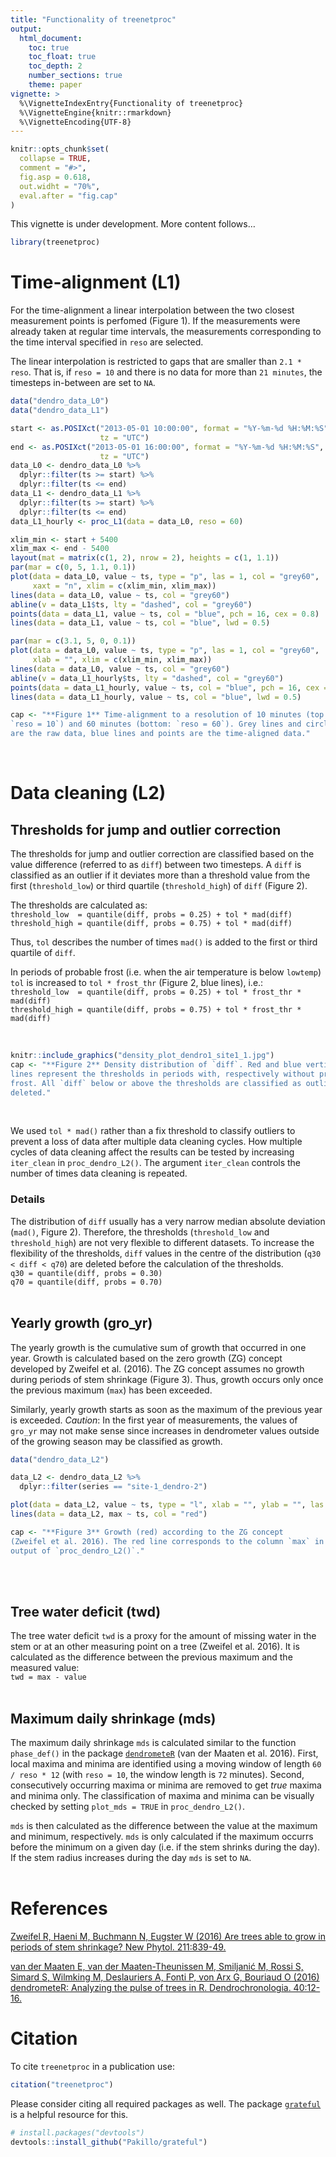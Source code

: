 ```yaml
---
title: "Functionality of treenetproc"
output: 
  html_document:
    toc: true
    toc_float: true
    toc_depth: 2
    number_sections: true
    theme: paper
vignette: >
  %\VignetteIndexEntry{Functionality of treenetproc}
  %\VignetteEngine{knitr::rmarkdown}
  %\VignetteEncoding{UTF-8}
---
```


```r
knitr::opts_chunk$set(
  collapse = TRUE,
  comment = "#>",
  fig.asp = 0.618,
  out.widht = "70%",
  eval.after = "fig.cap"
)
```

This vignette is under development. More content follows...
<br>

```r
library(treenetproc)
```


# Time-alignment (L1)
For the time-alignment a linear interpolation between the two closest
measurement points is perfomed (Figure 1). If the measurements were already
taken at regular time intervals, the measurements corresponding to the time 
interval specified in `reso` are selected.

The linear interpolation is restricted to gaps that are smaller than 
`2.1 * reso`. That is, if `reso = 10` and there is no data for more than
`21 minutes`, the timesteps in-between are set to `NA`.


```r
data("dendro_data_L0")
data("dendro_data_L1")

start <- as.POSIXct("2013-05-01 10:00:00", format = "%Y-%m-%d %H:%M:%S", 
                    tz = "UTC")
end <- as.POSIXct("2013-05-01 16:00:00", format = "%Y-%m-%d %H:%M:%S", 
                    tz = "UTC")
data_L0 <- dendro_data_L0 %>% 
  dplyr::filter(ts >= start) %>% 
  dplyr::filter(ts <= end)
data_L1 <- dendro_data_L1 %>% 
  dplyr::filter(ts >= start) %>% 
  dplyr::filter(ts <= end)
data_L1_hourly <- proc_L1(data = data_L0, reso = 60)

xlim_min <- start + 5400
xlim_max <- end - 5400
layout(mat = matrix(c(1, 2), nrow = 2), heights = c(1, 1.1))
par(mar = c(0, 5, 1.1, 0.1))
plot(data = data_L0, value ~ ts, type = "p", las = 1, col = "grey60", 
     xaxt = "n", xlim = c(xlim_min, xlim_max))
lines(data = data_L0, value ~ ts, col = "grey60")
abline(v = data_L1$ts, lty = "dashed", col = "grey60")
points(data = data_L1, value ~ ts, col = "blue", pch = 16, cex = 0.8)
lines(data = data_L1, value ~ ts, col = "blue", lwd = 0.5)

par(mar = c(3.1, 5, 0, 0.1))
plot(data = data_L0, value ~ ts, type = "p", las = 1, col = "grey60", 
     xlab = "", xlim = c(xlim_min, xlim_max))
lines(data = data_L0, value ~ ts, col = "grey60")
abline(v = data_L1_hourly$ts, lty = "dashed", col = "grey60")
points(data = data_L1_hourly, value ~ ts, col = "blue", pch = 16, cex = 0.8)
lines(data = data_L1_hourly, value ~ ts, col = "blue", lwd = 0.5)

cap <- "**Figure 1** Time-alignment to a resolution of 10 minutes (top: 
`reso = 10`) and 60 minutes (bottom: `reso = 60`). Grey lines and circles
are the raw data, blue lines and points are the time-aligned data."
```
<br>


# Data cleaning (L2)

## Thresholds for jump and outlier correction
The thresholds for jump and outlier correction are classified based on the 
value difference (referred to as `diff`) between two timesteps. A `diff` is 
classified as an outlier if it deviates more than a threshold value from the
first (`threshold_low`) or third quartile (`threshold_high`) of `diff` 
(Figure 2).

The thresholds are calculated as:  
`threshold_low  = quantile(diff, probs = 0.25) + tol * mad(diff)`  
`threshold_high = quantile(diff, probs = 0.75) + tol * mad(diff)`

Thus, `tol` describes the number of times `mad()` is added to the first or 
third quartile of `diff`.

In periods of probable frost (i.e. when the air temperature is below `lowtemp`)
`tol` is increased to `tol * frost_thr` (Figure 2, blue lines), i.e.:  
`threshold_low  = quantile(diff, probs = 0.25) + tol * frost_thr * mad(diff)`  
`threshold_high = quantile(diff, probs = 0.75) + tol * frost_thr * mad(diff)`

<br>
```r
knitr::include_graphics("density_plot_dendro1_site1_1.jpg")
cap <- "**Figure 2** Density distribution of `diff`. Red and blue vertical 
lines represent the thresholds in periods with, respectively without probable
frost. All `diff` below or above the thresholds are classified as outliers and
deleted."
```
<br>

We used `tol * mad()` rather than a fix threshold to classify outliers to
prevent a loss of data after multiple data cleaning cycles. How multiple
cycles of data cleaning affect the results can be tested by increasing 
`iter_clean` in `proc_dendro_L2()`. The argument `iter_clean` controls the
number of times data cleaning is repeated.


### Details
The distribution of `diff` usually has a very narrow median absolute deviation
(`mad()`, Figure 2). Therefore, the thresholds (`threshold_low` and 
`threshold_high`) are not very flexible to different datasets. To increase 
the flexibility of the thresholds, `diff` values in the centre of the 
distribution  (`q30 < diff < q70`) are deleted before the calculation of the 
thresholds.  
`q30 = quantile(diff, probs = 0.30)`  
`q70 = quantile(diff, probs = 0.70)`
<br><br>


## Yearly growth (gro_yr)
The yearly growth is the cumulative sum of growth that occurred in one year. 
Growth is calculated based on the zero growth (ZG) concept developed by 
Zweifel et al. (2016). The ZG concept assumes no growth during periods of stem
shrinkage (Figure 3). Thus, growth occurs only once the previous maximum 
(`max`) has been exceeded.

Similarly, yearly growth starts as soon as the maximum of the previous year is
exceeded. *Caution*: In the first year of measurements, the values of `gro_yr` 
may not make sense since increases in dendrometer values outside of the growing
season may be classified as growth.
<br>

```r
data("dendro_data_L2")

data_L2 <- dendro_data_L2 %>% 
  dplyr::filter(series == "site-1_dendro-2")

plot(data = data_L2, value ~ ts, type = "l", xlab = "", ylab = "", las = 1)
lines(data = data_L2, max ~ ts, col = "red")

cap <- "**Figure 3** Growth (red) according to the ZG concept 
(Zweifel et al. 2016). The red line corresponds to the column `max` in the
output of `proc_dendro_L2()`."
```
<br><br>


## Tree water deficit (twd)
The tree water deficit `twd` is a proxy for the amount of missing water in
the stem or at an other measuring point on a tree (Zweifel et al. 2016). It is
calculated as the difference between the previous maximum and the measured 
value:  
`twd = max - value`
<br><br>


## Maximum daily shrinkage (mds)
The maximum daily shrinkage `mds` is calculated similar to the function
`phase_def()` in the package [`dendrometeR`](https://CRAN.R-project.org/package=dendrometeR)
(van der Maaten et al. 2016). First, local maxima and minima are identified
using a moving window of length `60 / reso * 12` (with `reso = 10`, the window
length is `72` minutes). Second, consecutively occurring maxima or minima are
removed to get *true* maxima and minima only. The classification of maxima and 
minima can be visually checked by setting `plot_mds = TRUE` in 
`proc_dendro_L2()`.

`mds` is then calculated as the difference between the value at the maximum and
minimum, respectively. `mds` is only calculated if the maximum occurrs before
the minimum on a given day (i.e. if the stem shrinks during the day). If the
stem radius increases during the day `mds` is set to `NA`.
<br><br>


# References
[Zweifel R, Haeni M, Buchmann N, Eugster W (2016) Are trees able to grow in 
periods of stem shrinkage? New Phytol. 211:839-49.](https://doi.org/10.1111/nph.13995)

[van der Maaten E, van der Maaten-Theunissen M, Smiljanić M, Rossi S, Simard S,
Wilmking M, Deslauriers A, Fonti P, von Arx G, Bouriaud O (2016) dendrometeR:
Analyzing the pulse of trees in R. Dendrochronologia. 40:12-16.](https://doi.org/10.1016/j.dendro.2016.06.001)


# Citation
To cite `treenetproc` in a publication use:

```r
citation("treenetproc")
```

Please consider citing all required packages as well. The package 
[`grateful`](https://github.com/Pakillo/grateful) is a helpful resource for 
this.

```r
# install.packages("devtools")
devtools::install_github("Pakillo/grateful")
```


